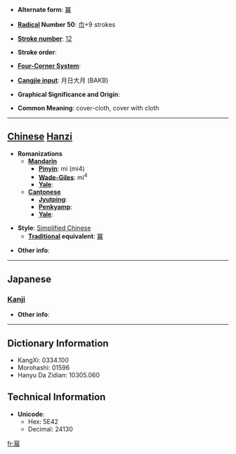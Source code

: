 * '''Alternate form''': [[冪]]

* '''[[Wiktionary:Chinese radical index| Radical]] Number 50''': [[Wiktionary:Chinese radical index 巾|巾]]+9 strokes

* '''[[Wiktionary:Chinese total strokes index|Stroke number]]''': [[Wiktionary:Chinese total strokes index 12|12]]

* '''Stroke order''': 

* '''[[Wiktionary:Chinese four corner index|Four-Corner System]]''': 

* '''[[Wiktionary:Chinese Cangjie index|Cangjie input]]''': 月日大月 (BAKB)

* '''Graphical Significance and Origin''': 

* '''Common Meaning''': cover-cloth, cover with cloth

----

== [[Chinese]] [[Hanzi]] ==

* '''Romanizations'''
** '''[[Mandarin]]'''
*** '''[[Pinyin]]''': mì (mi4)
*** '''[[Wade-Giles]]''': mi<sup>4</sup>
*** '''[[Yale]]''': 
** '''[[Cantonese]]'''
*** '''[[Jyutping]]''':
*** '''[[Penkyamp]]''': 
*** '''[[Yale]]''': 

* '''Style''': [[Simplified Chinese]] 
** '''[[Traditional Chinese|Traditional]] equivalent''': [[冪]]

* '''Other info''': 

----

==Japanese==
===[[Kanji]]===
{{kanji|on readings=[[べき]] (beki), [[みゃく]] (myaku)
|kun readings=[[おおう]] (oou), [[おおいぬの]] (ooinuno)
}}

* '''Other info''':  

----

== Dictionary Information ==

* KangXi: 0334.100
* Morohashi: 01596
* Hanyu Da Zidian: 10305.060

== Technical Information ==

* '''Unicode''':
** Hex: 5E42
** Decimal: 24130

[[fr:幂]]